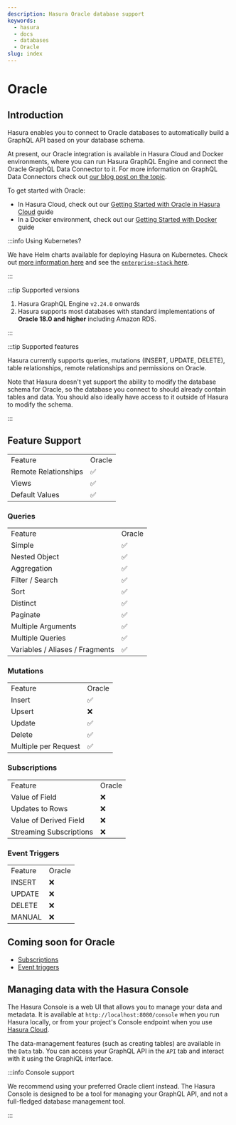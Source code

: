 ```yaml
---
description: Hasura Oracle database support
keywords:
  - hasura
  - docs
  - databases
  - Oracle
slug: index
---
```



# Oracle

<div className="badge-container">
  <ProductBadge free pro ee self />
</div>

## Introduction

Hasura enables you to connect to Oracle databases to automatically build a GraphQL API based on your database schema.

At present, our Oracle integration is available in Hasura Cloud and Docker environments, where you can run Hasura
GraphQL Engine and connect the Oracle GraphQL Data Connector to it. For more information on GraphQL Data Connectors
check out [our blog post on the topic](https://hasura.io/blog/hasura-graphql-data-connectors/).

To get started with Oracle:

- In Hasura Cloud, check out our [Getting Started with Oracle in Hasura Cloud](/databases/oracle/cloud.mdx) guide
- In a Docker environment, check out our [Getting Started with Docker](/databases/oracle/docker.mdx) guide

:::info Using Kubernetes?

We have Helm charts available for deploying Hasura on Kubernetes. Check out
[more information here](/deployment/deployment-guides/kubernetes-helm.mdx) and see the
[`enterprise-stack` here](https://github.com/hasura/helm-charts/tree/main/charts/hasura-enterprise-stack).

:::

:::tip Supported versions

1.  Hasura GraphQL Engine `v2.24.0` onwards
2.  Hasura supports most databases with standard implementations of **Oracle 18.0 and higher** including Amazon RDS.

:::

:::tip Supported features

Hasura currently supports queries, mutations (INSERT, UPDATE, DELETE), table relationships, remote relationships and
permissions on Oracle.

Note that Hasura doesn't yet support the ability to modify the database schema for Oracle, so the database you connect
to should already contain tables and data. You should also ideally have access to it outside of Hasura to modify the
schema.

:::

## Feature Support

<div className="feature-matrix-tables">

<table>
  <tr>
    <td>Feature</td>
    <td>Oracle</td>
  </tr>
  <tr>
    <td>Remote Relationships</td>
    <td>✅</td>
  </tr>
  <tr>
    <td>Views</td>
    <td>✅</td>
  </tr>
  <tr>
    <td>Default Values</td>
    <td>✅</td>
  </tr>
</table>

### Queries

<table>
  <tr>
    <td>Feature</td>
    <td>Oracle</td>
  </tr>
  <tr>
    <td>Simple</td>
    <td>✅</td>
  </tr>
  <tr>
    <td>Nested Object</td>
    <td>✅</td>
  </tr>
  <tr>
    <td>Aggregation</td>
    <td>✅</td>
  </tr>
  <tr>
    <td>Filter / Search</td>
    <td>✅</td>
  </tr>
  <tr>
    <td>Sort</td>
    <td>✅</td>
  </tr>
  <tr>
    <td>Distinct</td>
    <td>✅</td>
  </tr>
  <tr>
    <td>Paginate</td>
    <td>✅</td>
  </tr>
  <tr>
    <td>Multiple Arguments</td>
    <td>✅</td>
  </tr>
  <tr>
    <td>Multiple Queries</td>
    <td>✅</td>
  </tr>
  <tr>
    <td>Variables / Aliases / Fragments</td>
    <td>✅</td>
  </tr>
</table>

### Mutations

<table>
  <tr>
    <td>Feature</td>
    <td>Oracle</td>
  </tr>
  <tr>
    <td>Insert</td>
    <td>✅</td>
  </tr>
  <tr>
    <td>Upsert</td>
    <td>❌</td>
  </tr>
  <tr>
    <td>Update</td>
    <td>✅</td>
  </tr>
  <tr>
    <td>Delete</td>
    <td>✅</td>
  </tr>
  <tr>
    <td>Multiple per Request</td>
    <td>✅</td>
  </tr>
</table>

### Subscriptions

<table>
  <tr>
    <td>Feature</td>
    <td>Oracle</td>
  </tr>
  <tr>
    <td>Value of Field</td>
    <td>❌</td>
  </tr>
  <tr>
    <td>Updates to Rows</td>
    <td>❌</td>
  </tr>
  <tr>
    <td>Value of Derived Field</td>
    <td>❌</td>
  </tr>
  <tr>
    <td>Streaming Subscriptions</td>
    <td>❌</td>
  </tr>
</table>

### Event Triggers

<table>
  <tr>
    <td>Feature</td>
    <td>Oracle</td>
  </tr>
  <tr>
    <td>INSERT</td>
    <td>❌</td>
  </tr>
  <tr>
    <td>UPDATE</td>
    <td>❌</td>
  </tr>
  <tr>
    <td>DELETE</td>
    <td>❌</td>
  </tr>
  <tr>
    <td>MANUAL</td>
    <td>❌</td>
  </tr>
</table>

</div>

## Coming soon for Oracle

- [Subscriptions](/subscriptions/overview.mdx)
- [Event triggers](/event-triggers/overview.mdx)

## Managing data with the Hasura Console

The Hasura Console is a web UI that allows you to manage your data and metadata. It is available at
`http://localhost:8080/console` when you run Hasura locally, or from your project's Console endpoint when you use
[Hasura Cloud](https://cloud.hasura.io).

The data-management features (such as creating tables) are available in the `Data` tab. You can access your GraphQL API
in the `API` tab and interact with it using the GraphiQL interface.

:::info Console support

We recommend using your preferred Oracle client instead. The Hasura Console is designed to be a tool for managing your
GraphQL API, and not a full-fledged database management tool.

:::
